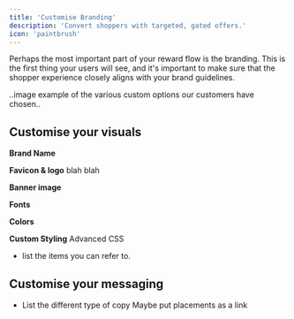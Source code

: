 ```yaml
---
title: 'Customise Branding'
description: 'Convert shoppers with targeted, gated offers.'
icon: 'paintbrush'
---
```

Perhaps the most important part of your reward flow is the branding. This is the first thing your users will see, 
and it's important to make sure that the shopper experience closely aligns with your brand guidelines.

..image example of the various custom options our customers have chosen..

## Customise your visuals

**Brand Name**


**Favicon & logo**
blah blah

**Banner image**

**Fonts**

**Colors**

**Custom Styling**
Advanced CSS
- list the items you can refer to.

## Customise your messaging
- List the different type of copy 
Maybe put placements as a link
